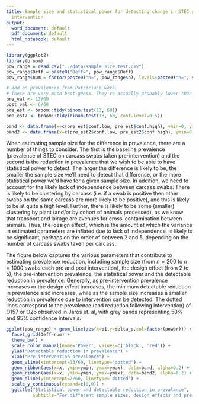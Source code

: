 ```yaml
---
title: Sample size and statistical power for detecting change in STEC prevalence from
  intervention
output:
  word_document: default
  pdf_document: default
  html_notebook: default
---
```


```r
library(ggplot2)
library(broom)
pow_range = read.csv("../data/sample_size_test.csv")
pow_range$Deff = paste0("Deff=", pow_range$Deff)
pow_range$num = factor(paste0("n=", pow_range$n), levels=paste0("n=", seq(200,1000, by=200)))

# add on prevalences from Patricia's work.
# These are very much best-guess. They're actually probably lower than this...
pre_val <- 13/60
post_val <- 6/60
pre_est <- broom::tidy(binom.test(13, 60))
pre_est2 <- broom::tidy(binom.test(13, 60, conf.level=0.5))

band <- data.frame(x=c(pre_est$conf.low, pre_est$conf.high), ymin=0, ymax=max(pow_range$delta_p, na.rm=TRUE)+0.02)
band2 <- data.frame(x=c(pre_est2$conf.low, pre_est2$conf.high), ymin=0, ymax=max(pow_range$delta_p, na.rm=TRUE)+0.02)
```

When estimating sample size for the difference in prevalence, there are a number of things to consider. The first is the baseline prevalence (prevalence of STEC on carcass swabs taken pre-intervention) and the second is the reduction in prevalence that we wish to be able to have statistical power to detect. The larger the difference is likely to be, the smaller the sample size we'll need to detect that difference, or the more statistical power we'd have for a given sample size. In addition, we need to account for the likely lack of independence between carcass swabs: There is likely to be clustering by carcass (i.e. if a swab is positive then other swabs on the same carcass are more likely to be positive), and this is likely to be at quite a high level. Further, there is likely to be some (smaller) clustering by plant (and/or by cohort of animals processed), as we know that transport and lairage are avenues for cross-contamination between animals. Thus, the 'design effect', which is the amount at which the variance in estimated parameters are inflated due to lack of independence, is likely to be significant, perhaps on the order of between 2 and 5, depending on the number of carcass swabs taken per carcass.

The figure below captures the various parameters that contribute to estimating prevalence reduction, including sample size (from $n=200$ to $n=1000$ swabs each pre and post intervention), the design effect (from 2 to 5), the pre-intervention prevalence, the statistical power and the detectable reduction in prevalence. Generally, as pre-intervention prevalence increases or the design effect increases, the minimum detectable reduction in prevalence also increases, while as the sample size increases a smaller reduction in prevalence due to intervention can be detected. The dotted lines correspond to the prevalence (and reduction following intervention) of O157 or O26 observed in Jaros et. al, with grey bands representing 50% and 95% confidence intervals.

```r
ggplot(pow_range) + geom_line(aes(x=p1,y=delta_p,col=factor(power))) +
  facet_grid(Deff~num) +
  theme_bw() +
  scale_color_manual(name='Power', values=c('black', 'red')) +
  ylab("Detectable reduction in prevalence") +
  xlab("Pre-intervention prevalence") + 
  geom_vline(xintercept=13/60, linetype='dotted') + 
  geom_ribbon(aes(x=x, ymin=ymin, ymax=ymax), data=band, alpha=0.2) +
  geom_ribbon(aes(x=x, ymin=ymin, ymax=ymax), data=band2, alpha=0.2) +
  geom_hline(yintercept=7/60, linetype='dotted') +
  scale_y_continuous(expand=c(0,0)) +
  ggtitle("Statistical power and detectable reduction in prevalance",
          subtitle="For different sample sizes, design effects and pre-intervention prevalence")
```
